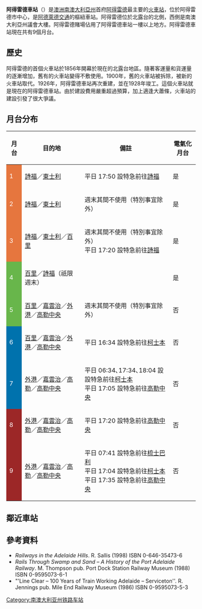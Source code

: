{{noteTA
|T=zh-cn:阿德莱德车站; zh-tw:阿得雷德車站; zh-hk:阿德萊德車站;
|1=zh-cn:阿德莱德; zh-tw:阿得雷德; zh-hk:阿德萊德;
|2=zh-cn:南澳大利亚州; zh-tw:南澳大利亞州; zh-hk:南澳洲; zh-sg:南澳大利亚州;
|3=zh-cn:澳大利亚; zh-tw:澳大利亞; zh-hk:澳洲; zh-sg:澳大利亚;
}}
{{Infobox station
| name                = 阿得雷德<br />{{lang|en|Adelaide}}
| image               = Adelaide Railway Station at night.jpg
| caption             = 晚上的阿得雷德車站
| address             = [[南澳洲|南澳洲]][[阿得雷德|阿得雷德]]{{link-en|北台 (阿得雷德)|North Terrace, Adelaide|北台}}125號
| country             = 澳洲
| coordinates         = {{coord|-34.9211|138.5964|format=dms|type:railwaystation_region:AU-SA|display=inline,title}}
| owned               = 南澳洲州政府
| operator            = {{link-en|阿得雷德地鐵|Adelaide Metro}}（鐵路車站）<br/>{{link-en|天空城市娛樂集團|SKYCITY Entertainment Group|SKYCITY}}（賭場）
| line                = [[百里線|百里線]]、{{link-en|高勒線|Gawler railway line}}、{{link-en|嘉雲治線|Grange railway line}}、{{link-en|外港線|Outer Harbor railway line}}、{{link-en|詩福線|Seaford railway line}}、{{link-en|東士利線|Tonsley railway line}}
| connections         = {{link-en|己連拿奴電車|Glenelg Tram}}線
| distance            = 距離阿得雷德車站0公里
| platforms           = 9個（4個島式、1個側式）
| tracks              = 9條
| structure           = 地下
| parking             = 是
| bicycle             = 是
| disabled            = 是
| bus_routes          = 所有城市巴士
| code                = 
| zone                = 
| website             = 
| opened              = 1856年4月19日
| closed              = 
| rebuilt             = 1926-28<br />1985-87
| services            = 
}}
'''阿得雷德車站'''（{{lang-en|Adelaide railway station}}）是[[澳洲|澳洲]][[南澳大利亞州|南澳大利亞州]]首府[[阿得雷德|阿得雷德]]最主要的[[火車站|火車站]]，位於阿得雷德市中心，是[[阿德萊德交通|阿德萊德交通]]的樞紐車站。阿得雷德位於北露台的北側，西側是南澳大利亞州議會大樓。阿得雷德賭場佔用了阿得雷德車站一樓以上地方。阿得雷德車站現在共有9個月台。

==歷史==
阿得雷德的首個火車站於1856年開幕於現在的北露台地區。隨著客運量和貨運量的逐漸增加，舊有的火車站變得不敷使用。1900年，舊的火車站被拆除，被新的火車站取代。1926年，阿得雷德車站再次重建，並在1928年竣工。這個火車站就是現在的阿得雷德車站。由於建設費用嚴重超過預算，加上適逢大蕭條，火車站的建設引發了很大爭議。

==月台分布==
{| class="wikitable" style="margin-bottom: 10px;"
!月台
!目的地
!備註
!電氣化月台
|-
| style="background:#E6763E"|<span style="color:white;">1</span>
|[[詩福站|詩福]]／[[東士利站|東士利]]
|平日 17:50 設特急前往[[詩福站|詩福]]
|是
|-
| style="background:#E6763E"|<span style="color:white;">2</span>
|[[詩福站|詩福]]／[[東士利站|東士利]]
|週末其間不使用（特別事宜除外）
|是
|-
| style="background:#E6763E"|<span style="color:white;">3</span>
|[[詩福站|詩福]]／[[東士利站|東士利]]／[[百里站|百里]]
|週末其間不使用（特別事宜除外）<br>平日 17:20 設特急前往[[詩福站|詩福]]
|是
|-
| style="background:#68B64B"|<span style="color:white;">4</span>
|[[百里站|百里]]／[[詩福站|詩福]]（祇限週末）
|
|是
|-
| style="background:#68B64B"|<span style="color:white;">5</span>
|[[百里站|百里]]／[[嘉雲治站|嘉雲治]]／[[外港站|外港]]／[[高勒中央站|高勒中央]]
|週末其間不使用（特別事宜除外）
|否
|-
| style="background:#0072AD"|<span style="color:white;">6</span>
|[[百里站|百里]]／[[嘉雲治站|嘉雲治]]／[[外港站|外港]]／[[高勒中央站|高勒中央]]
|平日 16:34 設特急前往[[柯士本站|柯士本]]
|否
|-
| style="background:#0072AD"|<span style="color:white;">7</span>
|[[外港站|外港]]／[[嘉雲治站|嘉雲治]]／[[高勒站|高勒]]／[[高勒中央站|高勒中央]]
|平日 06:34､17:34､18:04 設設特急前往[[柯士本站|柯士本]]<br>平日 17:05 設特急前往[[高勒中央站|高勒中央]]
|否
|-
| style="background:#9c2727"|<span style="color:white;">8</span>
|[[外港站|外港]]／[[嘉雲治站|嘉雲治]]／[[高勒站|高勒]]／[[高勒中央站|高勒中央]]
|平日 17:20 設特急前往[[高勒中央站|高勒中央]]
|否
|-
| style="background:#9c2727"|<span style="color:white;">9</span>
|[[外港站|外港]]／[[嘉雲治站|嘉雲治]]／[[高勒站|高勒]]／[[高勒中央站|高勒中央]]
|平日 07:41 設特急前往[[梳士巴利站|梳士巴利]]<br>平日 17:04 設特急前往[[柯士本站|柯士本]]<br>平日 17:35 設特急前往[[高勒中央站|高勒中央]]
|否
|}

==鄰近車站==
{{百里線}}
{{詩福線}}
{{東士利線}}
{{高勒線}}
{{外港線}}
{{嘉雲治線}}

==參考資料==
{{Reflist}}
*''Railways in the Adelaide Hills''. R. Sallis  (1998)  ISBN 0-646-35473-6
*''Rails Through Swamp and Sand – A History of the Port Adelaide Railway''. M. Thompson pub. Port Dock Station Railway Museum (1988) ISBN 0-9595073-6-1
*"'Line Clear – 100 Years of Train Working Adelaide – Serviceton''. R. Jennings pub. Mile End Railway Museum (1986) ISBN 0-9595073-5-3
[[Category:南澳大利亚州铁路车站|Category:南澳大利亚州铁路车站]]
